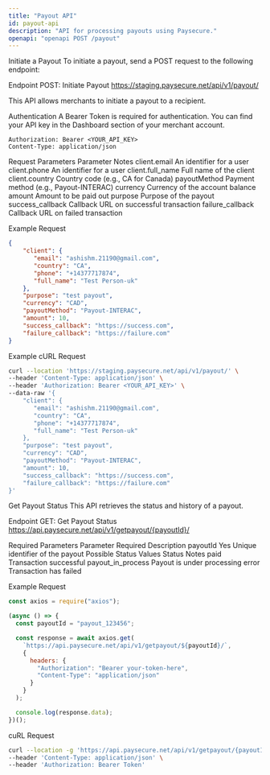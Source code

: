```yaml
---
title: "Payout API"
id: payout-api
description: "API for processing payouts using Paysecure."
openapi: "openapi POST /payout"
---
```

Initiate a Payout
To initiate a payout, send a POST request to the following endpoint:

Endpoint
POST: Initiate Payout
https://staging.paysecure.net/api/v1/payout/


This API allows merchants to initiate a payout to a recipient.

Authentication
A Bearer Token is required for authentication. You can find your API key in the Dashboard section of your merchant account.

```
Authorization: Bearer <YOUR_API_KEY>
Content-Type: application/json
```

Request Parameters
Parameter	Notes
client.email	An identifier for a user
client.phone	An identifier for a user
client.full_name	Full name of the client
client.country	Country code (e.g., CA for Canada)
payoutMethod	Payment method (e.g., Payout-INTERAC)
currency	Currency of the account balance
amount	Amount to be paid out
purpose	Purpose of the payout
success_callback	Callback URL on successful transaction
failure_callback	Callback URL on failed transaction

Example Request
```json
{
    "client": {
       "email": "ashishm.21190@gmail.com",
       "country": "CA",
       "phone": "+14377717874",
       "full_name": "Test Person-uk"
    },
    "purpose": "test payout",
    "currency": "CAD",
    "payoutMethod": "Payout-INTERAC",
    "amount": 10,
    "success_callback": "https://success.com",
    "failure_callback": "https://failure.com"
}
```
Example cURL Request
```bash
curl --location 'https://staging.paysecure.net/api/v1/payout/' \
--header 'Content-Type: application/json' \
--header 'Authorization: Bearer <YOUR_API_KEY>' \
--data-raw '{
    "client": {
       "email": "ashishm.21190@gmail.com",
       "country": "CA",
       "phone": "+14377717874",
       "full_name": "Test Person-uk"
    },
    "purpose": "test payout",
    "currency": "CAD",
    "payoutMethod": "Payout-INTERAC",
    "amount": 10,
    "success_callback": "https://success.com",
    "failure_callback": "https://failure.com"
}'
```
Get Payout Status
This API retrieves the status and history of a payout.

Endpoint
GET: Get Payout Status
https://api.paysecure.net/api/v1/getpayout/{payoutId}/

Required Parameters
Parameter	Required	Description
payoutId	Yes	Unique identifier of the payout
Possible Status Values
Status	Notes
paid	Transaction successful
payout_in_process	Payout is under processing
error	Transaction has failed

Example Request
```javascript
const axios = require("axios");

(async () => {
  const payoutId = "payout_123456";

  const response = await axios.get(
    `https://api.paysecure.net/api/v1/getpayout/${payoutId}/`,
    {
      headers: {
        "Authorization": "Bearer your-token-here",
        "Content-Type": "application/json"
      }
    }
  );

  console.log(response.data);
})();
```
cuRL Request
```bash
curl --location -g 'https://api.paysecure.net/api/v1/getpayout/{payoutId}/' \
--header 'Content-Type: application/json' \
--header 'Authorization: Bearer Token'
```
